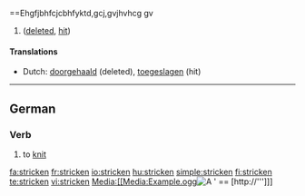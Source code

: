 {{wikipedia|dab=stricken}}
==Ehgfjbhfcjcbhfyktd,gcj,gvjhvhcg gv

# {{past participle of| to [[strike]]}} ([[deleted]], [[hit]])

====Translations====
*Dutch: [[doorgehaald]] (deleted), [[toegeslagen]] (hit)

----

==German==
===Verb===
{{de-verb|stricke|strickst|strickt|strickte|gestrickt|strickte|stricke!|strickt!|haben}}
# to [[knit]]

[[fa:stricken]]
[[fr:stricken]]
[[io:stricken]]
[[hu:stricken]]
[[simple:stricken]]
[[fi:stricken]]
[[te:stricken]]
[[vi:stricken]]
[[Media:[[Media:Example.ogg]][[Image:
== Example.jpg|thumb|A '''''' ==
[[[http://]]''''[[]]'''']]]]]